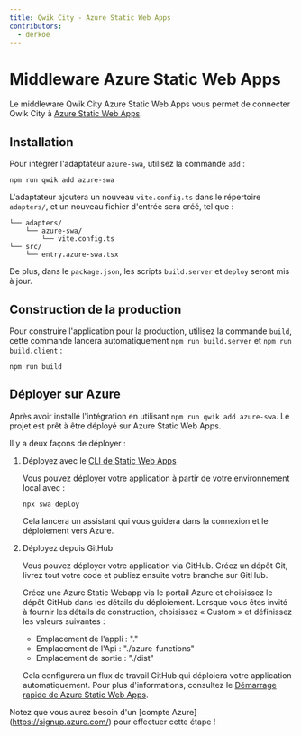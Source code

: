 ```yaml
---
title: Qwik City - Azure Static Web Apps
contributors:
  - derkoe
---
```


# Middleware Azure Static Web Apps

Le middleware Qwik City Azure Static Web Apps vous permet de connecter Qwik City à [Azure Static Web Apps](https://learn.microsoft.com/azure/static-web-apps/).

## Installation

Pour intégrer l'adaptateur `azure-swa`, utilisez la commande `add` :

```shell
npm run qwik add azure-swa
```

L'adaptateur ajoutera un nouveau `vite.config.ts` dans le répertoire `adapters/`, et un nouveau fichier d'entrée sera créé, tel que :

```
└── adapters/
    └── azure-swa/
        └── vite.config.ts
└── src/
    └── entry.azure-swa.tsx
```

De plus, dans le `package.json`, les scripts `build.server` et `deploy` seront mis à jour.

## Construction de la production

Pour construire l'application pour la production, utilisez la commande `build`, cette commande lancera automatiquement `npm run build.server` et `npm run build.client` :

```shell
npm run build
```

## Déployer sur Azure

Après avoir installé l'intégration en utilisant `npm run qwik add azure-swa`. Le projet est prêt à être déployé sur Azure Static Web Apps.

Il y a deux façons de déployer :

1. Déployez avec le [CLI de Static Web Apps](https://azure.github.io/static-web-apps-cli/)

   Vous pouvez déployer votre application à partir de votre environnement local avec :

   ```shell
   npx swa deploy
   ```

   Cela lancera un assistant qui vous guidera dans la connexion et le déploiement vers Azure.

2. Déployez depuis GitHub

   Vous pouvez déployer votre application via GitHub. Créez un dépôt Git, livrez tout votre code et publiez ensuite votre branche sur GitHub.

   Créez une Azure Static Webapp via le portail Azure et choisissez le dépôt GitHub dans les détails du déploiement. Lorsque vous êtes invité à fournir les détails de construction, choisissez « Custom » et définissez les valeurs suivantes :

   - Emplacement de l'appli : "."
   - Emplacement de l'Api : "./azure-functions"
   - Emplacement de sortie : "./dist"

   Cela configurera un flux de travail GitHub qui déploiera votre application automatiquement. Pour plus d'informations, consultez le [Démarrage rapide de Azure Static Web Apps](https://learn.microsoft.com/azure/static-web-apps/get-started-portal?pivots=github).

Notez que vous aurez besoin d'un [compte Azure] (https://signup.azure.com/) pour effectuer cette étape !

